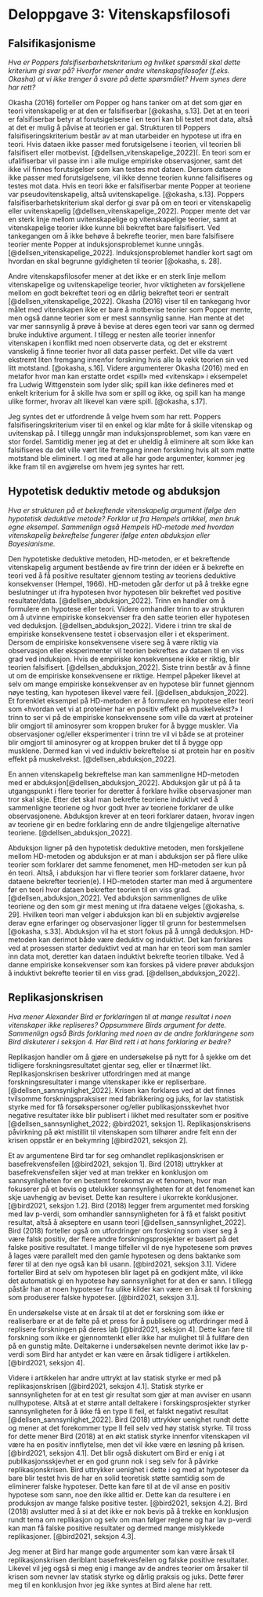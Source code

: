# Deloppgave 3: Vitenskapsfilosofi

<!-- Part 3: Philosophy of science -->

## Falsifikasjonisme

*Hva er Poppers falsifiserbarhetskriterium og hvilket spørsmål skal dette kriterium gi svar på? Hvorfor mener andre vitenskapsfilosofer (f.eks. Okasha) at vi ikke trenger å svare på dette spørsmålet? Hvem synes dere har rett?*

Okasha (2016) forteller om Popper og hans tanker om at det som gjør en teori vitenskapelig er at den er falsifiserbar [@okasha, s.13]. Det at en teori er falsifiserbar betyr at forutsigelsene i en teori kan bli testet mot data, altså at det er mulig å påvise at teorien er gal. Strukturen til Poppers falsifiseringskriterium består av at man utarbeider en hypotese ut ifra en teori. Hvis dataen ikke passer med forutsigelsene i teorien, vil teorien bli falsifisert eller motbevist. [@dellsen_vitenskapelige_2022](. En teori som er ufalifiserbar vil passe inn i alle mulige empiriske observasjoner, samt det ikke vil finnes forutsigelser som kan testes mot dataen. Dersom dataene ikke passer med forutsigelsene, vil ikke denne teorien kunne falisifiseres og testes mot data. Hvis en teori ikke er falsifiserbar mente Popper at teoriene var pseudovitenskapelig, altså uvitenskapelige. [@okasha, s.13]. Poppers falsifiserbarhetskriterium skal derfor gi svar på om en teori er vitenskapelig eller uvitenskapelig [@dellsen_vitenskapelige_2022]. Popper mente det var en sterk linje mellom uvitenskapelige og vitenskapelige teorier, samt at vitenskapelige teorier ikke kunne bli bekreftet bare falsifisert. Ved tankegangen om å ikke behøve å bekrefte teorier, men bare falsifisere teorier mente Popper at induksjonsproblemet kunne unngås. [@dellsen_vitenskapelige_2022]. Induksjonsproblemet handler kort sagt om hvordan en skal begrunne gyldigheten til teorier [@okasha, s. 28].

Andre vitenskapsfilosofer mener at det ikke er en sterk linje mellom vitenskapelige og uvitenskapelige teorier, hvor viktigheten av forskjellene mellom en godt bekreftet teori og en dårlig bekreftet teori er sentralt [@dellsen_vitenskapelige_2022]. Okasha (2016) viser til en tankegang hvor målet med vitenskapen ikke er bare å motbevise teorier som Popper mente, men også danne teorier som er mest sannsynlig sanne. Han mente at det var mer sannsynlig å prøve å bevise at deres egen teori var sann og dermed bruke induktive argument. I tillegg er nesten alle teorier innenfor vitenskapen i konflikt med noen observerte data, og det er ekstremt vanskelig å finne teorier hvor all data passer perfekt. Det ville da vært ekstremt liten fremgang innenfor forskning hvis alle la vekk teorien sin ved litt motstand. [@okasha, s.16]. Videre argumenterer Okasha (2016) med en metafor hvor man kan erstatte ordet «spill» med «vitenskap» i eksempelet fra Ludwig Wittgenstein som lyder slik; spill kan ikke defineres med et enkelt kriterium for å skille hva som er spill og ikke, og spill kan ha mange ulike former, hvorav alt likevel kan være spill. [@okasha, s.17].

Jeg syntes det er utfordrende å velge hvem som har rett. Poppers falsifiseringskriterium viser til en enkel og klar måte for å skille vitenskap og uvitenskap på. I tillegg unngår man induksjonsproblemet, som kan være en stor fordel. Samtidig mener jeg at det er uheldig å eliminere alt som ikke kan falsifiseres da det ville vært lite fremgang innen forskning hvis alt som møtte motstand ble eliminert. I og med at alle har gode argumenter, kommer jeg ikke fram til en avgjørelse om hvem jeg syntes har rett.

## Hypotetisk deduktiv metode og abduksjon

*Hva er strukturen på et bekreftende vitenskapelig argument ifølge den hypotetisk deduktive metode? Forklar ut fra Hempels artikkel, men bruk egne eksempel. Sammenlign også Hempels HD-metode med hvordan vitenskapelig bekreftelse fungerer ifølge enten abduksjon eller Bayesianisme.*

Den hypotetiske deduktive metoden, HD-metoden, er et bekreftende vitenskapelig argument bestående av fire trinn der idéen er å bekrefte en teori ved å få positive resultater gjennom testing av teoriens deduktive konsekvenser (Hempel, 1966). HD-metoden går derfor ut på å trekke egne beslutninger ut ifra hypotesen hvor hypotesen blir bekreftet ved positive resultater/data. [@dellsen_abduksjon_2022]. Trinn en handler om å formulere en hypotese eller teori. Videre omhandler trinn to av strukturen om å utvinne empiriske konsekvenser fra den satte teorien eller hypotesen ved deduksjon. [@dellsen_abduksjon_2022]. Videre i trinn tre skal de empiriske konsekvensene testet i observasjon eller i et eksperiment. Dersom de empiriske konsekvensene visere seg å være riktig via observasjon eller eksperimenter vil teorien bekreftes av dataen til en viss grad ved induksjon. Hvis de empiriske konsekvensene ikke er riktig, blir teorien falsifisert. [@dellsen_abduksjon_2022]. Siste trinn består av å finne ut om de empiriske konsekvensene er riktige. Hempel påpeker likevel at selv om mange empiriske konsekvenser av en hypotese blir funnet gjennom nøye testing, kan hypotesen likevel være feil. [@dellsen_abduksjon_2022]. Et forenklet eksempel på HD-metoden er å formulere en hypotese eller teori som «hvordan vet vi at proteiner har en positiv effekt på muskelvekst?» I trinn to ser vi på de empiriske konsekvensene som ville da vært at proteiner blir omgjort til aminosyrer som kroppen bruker for å bygge muskler. Via observasjoner og/eller eksperimenter i trinn tre vil vi både se at proteiner blir omgjort til aminosyrer og at kroppen bruker det til å bygge opp musklene. Dermed kan vi ved induktiv bekreftelse si at protein har en positiv effekt på muskelvekst. [@dellsen_abduksjon_2022].

En annen vitenskapelig bekreftelse man kan sammenligne HD-metoden med er abduksjon[@dellsen_abduksjon_2022]. Abduksjon går ut på å ta utgangspunkt i flere teorier for deretter å forklare hvilke observasjoner man tror skal skje. Etter det skal man bekrefte teoriene induktivt ved å sammenligne teoriene og hvor godt hver av teoriene forklarer de ulike observasjonene. Abduksjon krever at en teori forklarer dataen, hvorav ingen av teoriene gir en bedre forklaring enn de andre tilgjengelige alternative teoriene. [@dellsen_abduksjon_2022].

Abduksjon ligner på den hypotetisk deduktive metoden, men forskjellene mellom HD-metoden og abduksjon er at man i abduksjon ser på flere ulike teorier som forklarer det samme fenomenet, men HD-metoden ser kun på én teori. Altså, i abduksjon har vi flere teorier som forklarer dataene, hvor dataene bekrefter teorien(e). I HD-metoden starter man med å argumentere før en teori hvor dataen bekrefter teorien til en viss grad. [@dellsen_abduksjon_2022]. Ved abduksjon sammenlignes de ulike teoriene og den som gir mest mening ut ifra dataene velges [@okasha, s. 29]. Hvilken teori man velger i abduksjon kan bli en subjektiv avgjørelse derav egne erfaringer og observasjoner ligger til grunn for bestemmelsen [@okasha, s.33]. Abduksjon vil ha et stort fokus på å unngå deduksjon. HD-metoden kan derimot både være deduktiv og induktivt. Det kan forklares ved at prosessen starter deduktivt ved at man har en teori som man samler inn data mot, deretter kan dataen induktivt bekrefte teorien tilbake. Ved å danne empiriske konsekvenser som kan forskes på videre prøver abduksjon å induktivt bekrefte teorier til en viss grad. [@dellsen_abduksjon_2022].

## Replikasjonskrisen

*Hva mener Alexander Bird er forklaringen til at mange resultat i noen vitenskaper ikke repliseres? Oppsummere Birds argument for dette. Sammenlign også Birds forklaring med noen av de andre forklaringene som Bird diskuterer i seksjon 4. Har Bird rett i at hans forklaring er bedre?*

Replikasjon handler om å gjøre en undersøkelse på nytt for å sjekke om det tidligere forskningsresultatet gjentar seg, eller er tilnærmet likt. Replikasjonskrisen beskriver utfordringen med at mange forskningsresultater i mange vitenskaper ikke er repliserbare. [@dellsen_sannsynlighet_2022]. Krisen kan forklares ved at det finnes tvilsomme forskningspraksiser med fabrikkering og juks, for lav statistisk styrke med for få forsøkspersoner og/eller publikasjonsskevhet hvor negative resultater ikke blir publisert i likhet med resultater som er positive [@dellsen_sannsynlighet_2022; @bird2021, seksjon 1]. Replikasjonskrisens påvirkning på økt mistillit til vitenskapen som tilhører andre felt enn der krisen oppstår er en bekymring [@bird2021, seksjon 2].

Et av argumentene Bird tar for seg omhandlet replikasjonskrisen er basefrekvensfeilen [@bird2021, seksjon 1]. Bird (2018) uttrykker at basefrekvensfeilen skjer ved at man trekker en konklusjon om sannsynligheten for en bestemt forekomst av et fenomen, hvor man fokuserer på et bevis og utelukker sannsynligheten for at det fenomenet kan skje uavhengig av beviset. Dette kan resultere i ukorrekte konklusjoner. [@bird2021, seksjon 1.2]. Bird (2018) legger frem argumentet med forsking med lav p-verdi, som omhandler sannsynligheten for å få et falskt positivt resultat, altså å akseptere en usann teori [@dellsen_sannsynlighet_2022]. Bird (2018) forteller også om utfordringer om forskning som viser seg å være falsk positiv, der flere andre forskningsprosjekter er basert på det falske positive resultatet. I mange tilfeller vil de nye hypotesene som prøves å lages være parallelt med den gamle hypotesen og dens baktanke som fører til at den nye også kan bli usann. [@bird2021, seksjon 3.1]. Videre forteller Bird at selv om hypotesen blir laget på en godkjent måte, vil ikke det automatisk gi en hypotese høy sannsynlighet for at den er sann. I tillegg påstår han at noen hypoteser fra ulike kilder kan være en årsak til forskning som produserer falske hypoteser. [@bird2021, seksjon 3.1].

En undersøkelse viste at en årsak til at det er forskning som ikke er realiserbare er at de følte på et press for å publisere og utfordringer med å replisere forskningen på deres lab [@bird2021, seksjon 4]. Dette kan føre til forskning som ikke er gjennomtenkt eller ikke har mulighet til å fullføre den på en gunstig måte. Deltakerne i undersøkelsen nevnte derimot ikke lav p-verdi som Bird har antydet er kan være en årsak tidligere i artikkelen.[@bird2021, seksjon 4].

Videre i artikkelen har andre uttrykt at lav statisk styrke er med på replikasjonskrisen [@bird2021, seksjon 4.1]. Statisk styrke er sannsynligheten for at en test gir resultat som gjør at man avviser en usann nullhypotese. Altså at et større antall deltakere i forskingsprosjekter styrker sannsynligheten for å ikke få en type II feil, et falskt negativt resultat [@dellsen_sannsynlighet_2022]. Bird (2018) uttrykker uenighet rundt dette og mener at det forekommer type II feil selv ved høy statisk styrke. Til tross for dette mener Bird (2018) at en økt statisk styrke innenfor vitenskapen vil være ha en positiv innflytelse, men det vil ikke være en løsning på krisen. [@bird2021, seksjon 4.1]. Det blir også diskutert om Bird er enig i at publikasjonsskjevhet er en god grunn nok i seg selv for å påvirke replikasjonskrisen. Bird uttrykker uenighet i dette i og med at hypoteser da bare blir testet hvis de har en solid teoretisk støtte samtidig som de eliminerer falske hypoteser. Dette kan føre til at de vil anse en positiv hypotese som sann, noe den ikke alltid er. Dette kan da resultere i en produksjon av mange falske positive tester. [@bird2021, seksjon 4.2]. Bird (2018) avslutter med å si at det ikke er nok bevis på å trekke en konklusjon rundt tema om replikasjon og selv om man følger reglene og har lav p-verdi kan man få falske positive resultater og dermed mange mislykkede replikasjoner. [@bird2021, seksjon 4.3].  

Jeg mener at Bird har mange gode argumenter som kan være årsak til replikasjonskrisen deriblant basefrekvesfeilen og falske positive resultater. Likevel vil jeg også si meg enig i mange av de andres teorier om årsaker til krisen som nevner lav statisk styrke og dårlig praksis og juks. Dette fører meg til en konklusjon hvor jeg ikke syntes at Bird alene har rett.
